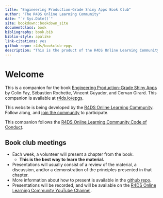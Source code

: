 ```yaml
--- 
title: "Engineering Production-Grade Shiny Apps Book Club"
author: "The R4DS Online Learning Community"
date: "`r Sys.Date()`"
site: bookdown::bookdown_site
documentclass: book
bibliography: book.bib
biblio-style: apalike
link-citations: yes
github-repo: r4ds/bookclub-epgs
description: "This is the product of the R4DS Online Learning Community's Book Club."
---
```


# Welcome {-}

This is a companion for the book [Engineering Production-Grade Shiny Apps](https://engineering-shiny.org/) by Colin Fay, Sébastien Rochette, Vincent Guyader, and Cervan Girard.
This companion is available at [r4ds.io/epgs](r4ds.io/epgs).

This website is being developed by the [R4DS Online Learning Community](https://rfordatasci.com). Follow along, and [join the community](https://r4ds.io/join) to participate.

This companion follows the [R4DS Online Learning Community Code of Conduct](https://r4ds.io/conduct).

## Book club meetings {-}

- Each week, a volunteer will present a chapter from the book.
  - **This is the best way to learn the material.**
- Presentations will usually consist of a review of the material, a discussion, and/or a demonstration of the principles presented in that chapter.
- More information about how to present is available in the [github repo](https://github.com/r4ds/bookclub-epgs).
- Presentations will be recorded, and will be available on the [R4DS Online Learning Community YouTube Channel](https://r4ds.io/youtube).
